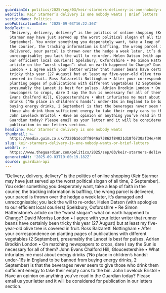 ```yaml
---
guardianId: politics/2025/sep/03/keir-starmers-delivery-is-one-nobody-wants
webTitle: Keir Starmer’s delivery is one nobody wants | Brief letters
sectionName: Politics
webPublicationDate: '2025-09-03T16:22:36Z'
bodyText: >-
  “Delivery, delivery, delivery” is the politics of online shopping (Keir
  Starmer may have just served up the worst political slogan of all time, 2
  September). You order something you desperately want, take a leap of faith in
  the courier, the tracking information is baffling, the wrong parcel is
  delivered, your parcel is thrown over the hedge a week later, it’s damaged and
  unrecognisable; you lack the will to re-order. Helen Datson (with apologies to
  our efficient local couriers) Spelsbury, Oxfordshire • Re Simon Hattenstone’s
  article on the “worst slogan”: what on earth happened to Change? David Morriss
  London • I agree with your letter writer that runner beans have certainly been
  tricky this year (27 August) but at least my five-year-old olive tree is
  covered in fruit. Ross Balzaretti Nottingham • After your correspondence on
  planting pages of publications with different vegetables (2 September),
  presumably the Lancet is best for pulses. Adrian Brodkin London • On matching
  newspapers to crops, dare I say the Sun is necessary for all of them? John
  Evans Chalford Hill, Gloucestershire • What infuriates me most about energy
  drinks (‘No place in children’s hands’: under-16s in England to be banned from
  buying energy drinks, 2 September) is that the beverages never seem to give
  those who drink them sufficient energy to take their empty cans to the bin.
  John Lovelock Bristol • Have an opinion on anything you’ve read in the
  Guardian today? Please email us your letter and it will be considered for
  publication in our letters section.
headline: Keir Starmer’s delivery is one nobody wants
thumbnail: >-
  https://media.guim.co.uk/7220b1dcdff8046a73862f84021d18f6730af34e/498_0_5020_4016/500.jpg
slug: keir-starmers-delivery-is-one-nobody-wants-or-brief-letters
webUrl: >-
  https://www.theguardian.com/politics/2025/sep/03/keir-starmers-delivery-is-one-nobody-wants
generatedAt: '2025-09-03T19:00:19.182Z'
source: guardian-api
---
```

“Delivery, delivery, delivery” is the politics of online shopping (Keir Starmer may have just served up the worst political slogan of all time, 2 September). You order something you desperately want, take a leap of faith in the courier, the tracking information is baffling, the wrong parcel is delivered, your parcel is thrown over the hedge a week later, it’s damaged and unrecognisable; you lack the will to re-order. Helen Datson (with apologies to our efficient local couriers) Spelsbury, Oxfordshire • Re Simon Hattenstone’s article on the “worst slogan”: what on earth happened to Change? David Morriss London • I agree with your letter writer that runner beans have certainly been tricky this year (27 August) but at least my five-year-old olive tree is covered in fruit. Ross Balzaretti Nottingham • After your correspondence on planting pages of publications with different vegetables (2 September), presumably the Lancet is best for pulses. Adrian Brodkin London • On matching newspapers to crops, dare I say the Sun is necessary for all of them? John Evans Chalford Hill, Gloucestershire • What infuriates me most about energy drinks (‘No place in children’s hands’: under-16s in England to be banned from buying energy drinks, 2 September) is that the beverages never seem to give those who drink them sufficient energy to take their empty cans to the bin. John Lovelock Bristol • Have an opinion on anything you’ve read in the Guardian today? Please email us your letter and it will be considered for publication in our letters section.
